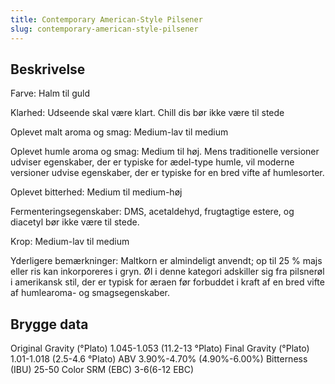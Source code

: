 ```yaml
---
title: Contemporary American-Style Pilsener
slug: contemporary-american-style-pilsener
---
```


## Beskrivelse
Farve: Halm til guld

Klarhed: Udseende skal være klart. Chill dis bør ikke være til stede

Oplevet malt aroma og smag: Medium-lav til medium

Oplevet humle aroma og smag: Medium til høj. Mens traditionelle versioner udviser egenskaber, der er typiske for ædel-type humle, vil moderne versioner udvise egenskaber, der er typiske for en bred vifte af humlesorter.

Oplevet bitterhed: Medium til medium-høj

Fermenteringsegenskaber: DMS, acetaldehyd, frugtagtige estere, og diacetyl bør ikke være til stede.

Krop: Medium-lav til medium

Yderligere bemærkninger: Maltkorn er almindeligt anvendt; op til 25 % majs eller ris kan inkorporeres i gryn. Øl i denne kategori adskiller sig fra pilsnerøl i amerikansk stil, der er typisk for æraen før forbuddet i kraft af en bred vifte af humlearoma- og smagsegenskaber.



## Brygge data
Original Gravity (°Plato) 1.045-1.053 (11.2-13 °Plato)
Final Gravity  (°Plato) 1.01-1.018 (2.5-4.6 °Plato)
ABV 3.90%-4.70% (4.90%-6.00%)
Bitterness (IBU) 25-50
Color SRM (EBC) 3-6(6-12 EBC)					

